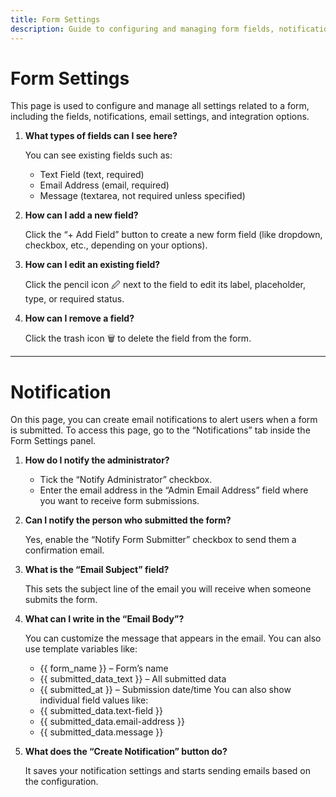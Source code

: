 ```yaml
---
title: Form Settings
description: Guide to configuring and managing form fields, notifications, and email settings in 4Form.
---
```


# Form Settings

This page is used to configure and manage all settings related to a form, including the fields, notifications, email settings, and integration options.

1. **What types of fields can I see here?**

   You can see existing fields such as:
   - Text Field (text, required)
   - Email Address (email, required)
   - Message (textarea, not required unless specified)

2. **How can I add a new field?**

   Click the “+ Add Field” button to create a new form field (like dropdown, checkbox, etc., depending on your options).

3. **How can I edit an existing field?**

   Click the pencil icon 🖉 next to the field to edit its label, placeholder, type, or required status.

4. **How can I remove a field?**

   Click the trash icon 🗑️ to delete the field from the form.

---

# Notification

On this page, you can create email notifications to alert users when a form is submitted. To access this page, go to the “Notifications” tab inside the Form Settings panel.

1. **How do I notify the administrator?**

   - Tick the “Notify Administrator” checkbox.
   - Enter the email address in the “Admin Email Address” field where you want to receive form submissions.

2. **Can I notify the person who submitted the form?**

   Yes, enable the “Notify Form Submitter” checkbox to send them a confirmation email.

3. **What is the “Email Subject” field?**

   This sets the subject line of the email you will receive when someone submits the form.

4. **What can I write in the “Email Body”?**

   You can customize the message that appears in the email. You can also use template variables like:
   - {{ form_name }} – Form’s name
   - {{ submitted_data_text }} – All submitted data
   - {{ submitted_at }} – Submission date/time
   You can also show individual field values like:
   - {{ submitted_data.text-field }}
   - {{ submitted_data.email-address }}
   - {{ submitted_data.message }}

5. **What does the “Create Notification” button do?**

   It saves your notification settings and starts sending emails based on the configuration. 